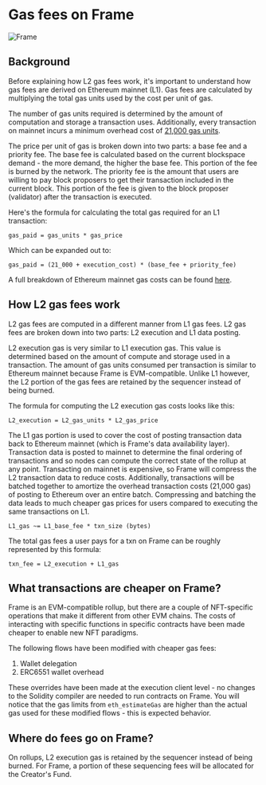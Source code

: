 # Gas fees on Frame

<div style={{ textAlign: "center", borderRadius: 8, overflow: "hidden" }}>
  <img src="https://i.imgur.com/lJx7Pdq.png" alt="Frame" />
</div>

## Background

Before explaining how L2 gas fees work, it's important to understand how gas fees are derived on Ethereum mainnet (L1).
Gas fees are calculated by multiplying the total gas units used by the cost per unit of gas.

The number of gas units required is determined by the amount of computation and storage a transaction uses.
Additionally, every transaction on mainnet incurs a minimum overhead cost of [21,000 gas units](https://ethereum-magicians.org/t/some-medium-term-dust-cleanup-ideas/6287#why-do-txs-cost-21000-gas-1).

The price per unit of gas is broken down into two parts: a base fee and a priority fee.
The base fee is calculated based on the current blockspace demand - the more demand, the higher the base fee.
This portion of the fee is burned by the network.
The priority fee is the amount that users are willing to pay block proposers to get their transaction included in the current block.
This portion of the fee is given to the block proposer (validator) after the transaction is executed.

Here's the formula for calculating the total gas required for an L1 transaction:

```
gas_paid = gas_units * gas_price
```

Which can be expanded out to:

```
gas_paid = (21_000 + execution_cost) * (base_fee + priority_fee)
```

A full breakdown of Ethereum mainnet gas costs can be found [here](https://ethereum.org/en/developers/docs/gas/).

## How L2 gas fees work

L2 gas fees are computed in a different manner from L1 gas fees. L2 gas fees are broken down into two parts: L2 execution and L1 data posting.

L2 execution gas is very similar to L1 execution gas. This value is determined based on the amount of compute and storage used in a transaction.
The amount of gas units consumed per transaction is similar to Ethereum mainnet because Frame is EVM-compatible.
Unlike L1 however, the L2 portion of the gas fees are retained by the sequencer instead of being burned.

The formula for computing the L2 execution gas costs looks like this:

```
L2_execution = L2_gas_units * L2_gas_price
```

The L1 gas portion is used to cover the cost of posting transaction data back to Ethereum mainnet (which is Frame's data availability layer).
Transaction data is posted to mainnet to determine the final ordering of transactions and so nodes can compute the correct state of the rollup at any point.
Transacting on mainnet is expensive, so Frame will compress the L2 transaction data to reduce costs.
Additionally, transactions will be batched together to amortize the overhead transaction costs (21,000 gas) of posting to Ethereum over an entire batch.
Compressing and batching the data leads to much cheaper gas prices for users compared to executing the same transactions on L1.

```
L1_gas ~= L1_base_fee * txn_size (bytes)
```

The total gas fees a user pays for a txn on Frame can be roughly represented by this formula:

```
txn_fee = L2_execution + L1_gas
```

## What transactions are cheaper on Frame?

Frame is an EVM-compatible rollup, but there are a couple of NFT-specific operations that make it different from other EVM chains.
The costs of interacting with specific functions in specific contracts have been made cheaper to enable new NFT paradigms.

The following flows have been modified with cheaper gas fees:

1. Wallet delegation
2. ERC6551 wallet overhead

These overrides have been made at the execution client level - no changes to the Solidity compiler are needed to run contracts on Frame.
You will notice that the gas limits from `eth_estimateGas` are higher than the actual gas used for these modified flows - this is expected behavior.

## Where do fees go on Frame?

On rollups, L2 execution gas is retained by the sequencer instead of being burned.
For Frame, a portion of these sequencing fees will be allocated for the Creator's Fund.
